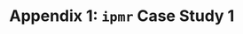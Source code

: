 # Appendix 1: `ipmr` Case Study 1
\includepdf[pages = -, nup = 1, pagecommand = {}]{rmd/published/ipmr-s1.pdf}
